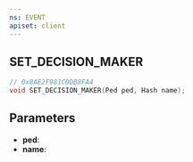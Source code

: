 ```yaml
---
ns: EVENT
apiset: client
---
```

## SET_DECISION_MAKER

```c
// 0x8AE2F981CDDB8FA4
void SET_DECISION_MAKER(Ped ped, Hash name);
```


## Parameters
* **ped**:
* **name**: